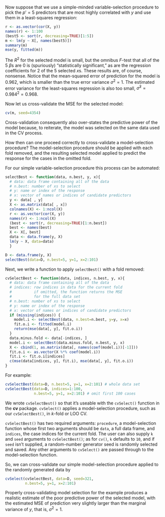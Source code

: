 Now suppose that we use a simple-minded variable-selection procedure to pick the $p' = 5$ predictors that are most highly correlated with $y$ and use them in a least-squares regression:
```r
r <- as.vector(cor(X, y))
names(r) <- 1:100
(best5 <- sort(r, decreasing=TRUE)[1:5])
m <- lm(y ~ X[, names(best5)])
summary(m)
mse(y, fitted(m))
```
The $R^2$ for the selected model is small, but the omnibus $F$-test that all of the 5 $\beta$s are 0 is (spuriously) "statistically significant," as are the regression coefficients for 2 of the 5 selected $x$s. These results are, of course, nonsense. Notice that the mean-squared error of prediction for the model is $0.962$, which is smaller than the true error variance $\sigma^2 = 1$. The estimated error variance for the least-squares regression is also too small, $\widehat{\sigma}^2 = 0.984^2 = 0.968$.

Now let us cross-validate the MSE for the selected model:
```r
cv(m, seed=4354)
```
Cross-validation consequently also over-states the predictive power of the model because, to reiterate, the model was selected on the same data used in the CV process.

How then can one proceed correctly to cross-validate a model-selection procedure? The model-selection procedure should be applied with each fold removed, and the resulting selected model applied to predict the response for the cases in the omitted fold.

For our simple variable-selection procedure this process can be automated:
```r
selectBest <- function(data, n.best, y, x){
  # data: data frame containing all of the data
  # n.best: number of xs to select
  # y: name or index of the response
  # x: vector of names or indices of candidate predictors
  y <- data[ , y]
  X <- as.matrix(data[ , x])
  colnames(X) <- 1:ncol(X)
  r <- as.vector(cor(X, y))
  names(r) <- 1:ncol(X)
  (best <- sort(r, decreasing=TRUE)[1:n.best])
  best <- names(best)
  X <- X[, best]
  data <- data.frame(y, X)
  lm(y ~ X, data=data)
  }

D <- data.frame(y, X)
selectBest(data=D, n.best=5, y=1, x=2:101)
```
Next, we write a function to apply `selectBest()` with a fold removed:
```r
cvSelectBest <- function(data, indices, n.best, y, x){
  # data: data frame containing all of the data
  # indices: row indices in data for the current fold
  #          if omitted, the function returns the MSE
  #          for the full data set
  # n.best: number of xs to select
  # y: name or index of the response
  # x: vector of names or indices of candidate predictors
  if (missing(indices)) {
    model.i <- selectBest(data, n.best=n.best, y=y, x=x)
    fit.o.i <- fitted(model.i)
    return(mse(data[, y], fit.o.i))
  }
  data.minus.fold <- data[-indices, ]
  model.i <- selectBest(data.minus.fold, n.best, y, x)
  X <- cbind(1, as.matrix(data[, names(coef(model.i))[-1]]))
  fit.o.i <- as.vector(X %*% coef(model.i))
  fit.i <- fit.o.i[indices]
  c(mse(data[indices, y], fit.i), mse(data[, y], fit.o.i))
}
```
For example:
```r
cvSelectBest(data=D, n.best=5, y=1, x=2:101) # whole data set
cvSelectBest(data=D, indices=1:100,
             n.best=5, y=1, x=2:101) # omit first 100 cases
```

We wrote `cvSelectBest()` so that it's useable  with the `cvSelect()` function in the **cv** package. `cvSelect()` applies a model-selection procedure, such as our `cvSelectBest()`, in $k$-fold or LOO CV.

`cvSelectBest()` has two required arguments: `procedure`, a model-selection function whose first two arguments should be `data`, a full data frame, and `indices`, the case indices for the current fold. The user can also supply `k` and `seed` arguments to `cvSelectBest()`; as for `cv()`, `k` defaults to `10`, and if `seed` isn't supplied, a random-number generator seed is randomly selected and saved. Any other arguments to `cvSelect()` are passed through to the model-selection function.

So, we can cross-validate our simple model-selection procedure applied to the randomly generated data by
```r
cvSelect(cvSelectBest, data=D, seed=321,
         n.best=5, y=1, x=2:101)
```
Properly cross-validating model selection for the example produces a realistic estimate of the poor predictive power of the selected model, with the estimated MSE of prediction very slightly larger than the marginal variance of $y$, that is, $\sigma^2 = 1$.
